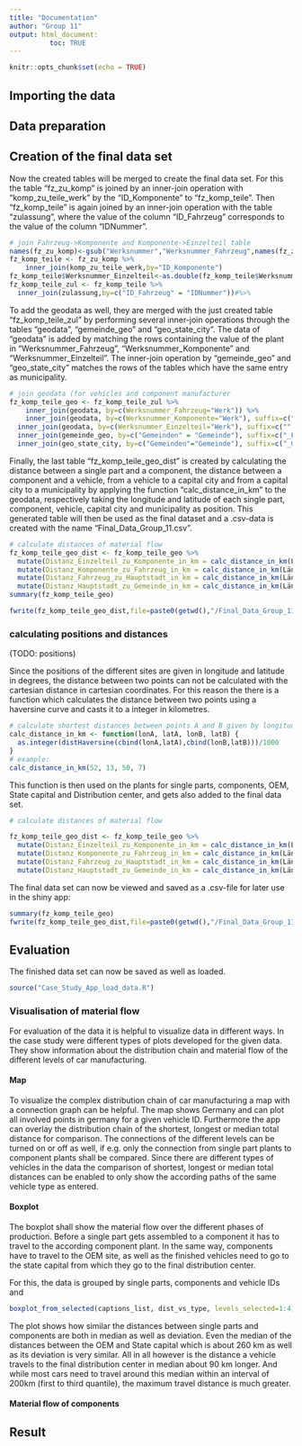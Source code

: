 ```yaml
---
title: "Documentation"
author: "Group 11"
output: html_document:
          toc: TRUE
---
```


```r
knitr::opts_chunk$set(echo = TRUE)
```

## Importing the data

## Data preparation

## Creation of the final data set

Now the created tables will be merged to create the final data set. For this the table "fz_zu_komp" is joined by an inner-join operation with "komp_zu_teile_werk" by the "ID_Komponente" to "fz_komp_teile". Then "fz_komp_teile" is again joined by an inner-join operation with the table "zulassung", where the value of the column "ID_Fahrzeug" corresponds to the value of the column "IDNummer". 

```r
# join Fahrzeug->Komponente and Komponente->Einzelteil table
names(fz_zu_komp)<-gsub("Werksnummer","Werksnummer_Fahrzeug",names(fz_zu_komp))
fz_komp_teile <- fz_zu_komp %>%
	inner_join(komp_zu_teile_werk,by="ID_Komponente")
fz_komp_teile$Werksnummer_Einzelteil<-as.double(fz_komp_teile$Werksnummer_Einzelteil)
fz_komp_teile_zul <- fz_komp_teile %>%
  inner_join(zulassung,by=c("ID_Fahrzeug" = "IDNummer"))#%>%
```

To add the geodata as well, they are merged with the just created table "fz_komp_teile_zul" by performing several inner-join operations through the tables "geodata", "gemeinde_geo" and "geo_state_city". The data of "geodata" is added by matching the rows containing the value of the plant in "Werksnummer_Fahrzeug", "Werksnummer_Komponente" and "Werksnummer_Einzelteil". The inner-join operation by "gemeinde_geo" and "geo_state_city" matches the rows of the tables which have the same entry as municipality.

```r
# join geodata (for vehicles and component manufacturer
fz_komp_teile_geo <- fz_komp_teile_zul %>%
	inner_join(geodata, by=c(Werksnummer_Fahrzeug="Werk")) %>%
	inner_join(geodata, by=c(Werksnummer_Komponente="Werk"), suffix=c("", "_Komponente"))%>%
  inner_join(geodata, by=c(Werksnummer_Einzelteil="Werk"), suffix=c("", "_Einzelteil"))%>%
  inner_join(gemeinde_geo, by=c("Gemeinden" = "Gemeinde"), suffix=c("_Fahrzeug",""))%>%
  inner_join(geo_state_city, by=c("Gemeinden"="Gemeinde"), suffix=c("_Gemeinde","_Hauptstadt"))
```

Finally, the last table "fz_komp_teile_geo_dist" is created by calculating the distance between a single part and a component, the distance between a component and a vehicle, from a vehicle to a capital city and from a capital city to a municipality by applying the function "calc_distance_in_km" to the geodata, respectively taking the longitude and latitude of each single part, component, vehicle, capital city and municipality as position. This generated table will then be used as the final dataset and a .csv-data is created with the name "Final_Data_Group_11.csv".

```r
# calculate distances of material flow
fz_komp_teile_geo_dist <- fz_komp_teile_geo %>%
  mutate(Distanz_Einzelteil_zu_Komponente_in_km = calc_distance_in_km(Längengrad_Einzelteil, Breitengrad_Einzelteil, Längengrad_Komponente, Breitengrad_Komponente)) %>%
  mutate(Distanz_Komponente_zu_Fahrzeug_in_km = calc_distance_in_km(Längengrad_Komponente, Breitengrad_Komponente, Längengrad_Fahrzeug, Breitengrad_Fahrzeug)) %>%
  mutate(Distanz_Fahrzeug_zu_Hauptstadt_in_km = calc_distance_in_km(Längengrad_Fahrzeug, Breitengrad_Fahrzeug, Längengrad_Hauptstadt, Breitengrad_Hauptstadt))%>%
  mutate(Distanz_Hauptstadt_zu_Gemeinde_in_km = calc_distance_in_km(Längengrad_Hauptstadt, Breitengrad_Hauptstadt, Längengrad_Gemeinde, Breitengrad_Gemeinde ))
summary(fz_komp_teile_geo)

fwrite(fz_komp_teile_geo_dist,file=paste0(getwd(),"/Final_Data_Group_11.csv"), row.names = FALSE)
```

### calculating positions and distances

(TODO: positions)

Since the positions of the different sites are given in longitude and latitude in degrees, the distance between two points can not be calculated with the cartesian distance in cartesian coordinates. For this reason the there is a function which calculates the distance between two points using a haversine curve and casts it to a integer in kilometres.

```r

# calculate shortest distances between points A and B given by longitude and latitude in degrees to km via Haversine
calc_distance_in_km <- function(lonA, latA, lonB, latB) {
  as.integer(distHaversine(cbind(lonA,latA),cbind(lonB,latB)))/1000
}
# example:
calc_distance_in_km(52, 13, 50, 7)
```

This function is then used on the plants for single parts, components, OEM, State capital and Distribution center, and gets also added to the final data set.

```r
# calculate distances of material flow

fz_komp_teile_geo_dist <- fz_komp_teile_geo %>%
  mutate(Distanz_Einzelteil_zu_Komponente_in_km = calc_distance_in_km(Längengrad_Einzelteil, Breitengrad_Einzelteil, Längengrad_Komponente, Breitengrad_Komponente)) %>%
  mutate(Distanz_Komponente_zu_Fahrzeug_in_km = calc_distance_in_km(Längengrad_Komponente, Breitengrad_Komponente, Längengrad_Fahrzeug, Breitengrad_Fahrzeug)) %>%
  mutate(Distanz_Fahrzeug_zu_Hauptstadt_in_km = calc_distance_in_km(Längengrad_Fahrzeug, Breitengrad_Fahrzeug, Längengrad_Hauptstadt, Breitengrad_Hauptstadt))%>%
  mutate(Distanz_Hauptstadt_zu_Gemeinde_in_km = calc_distance_in_km(Längengrad_Hauptstadt, Breitengrad_Hauptstadt, Längengrad_Gemeinde, Breitengrad_Gemeinde ))

```


The final data set can now be viewed and saved as a .csv-file for later use in the shiny app:

```r
summary(fz_komp_teile_geo)
fwrite(fz_komp_teile_geo_dist,file=paste0(getwd(),"/Final_Data_Group_11.csv"), row.names = FALSE)
```



## Evaluation



The finished data set can now be saved as well as loaded.

```r
source("Case_Study_App_load_data.R")
```


### Visualisation of material flow

For evaluation of the data it is helpful to visualize data in different ways. In the case study were different types of plots developed for the given data. They show information about the distribution chain and material flow of the different levels of car manufacturing.

#### Map

To visualize the complex distribution chain of car manufacturing a map with a connection graph can be helpful. The map shows Germany and can plot all involved points in germany for a given vehicle ID. Furthermore the app can overlay the distribution chain of the shortest, longest or median total distance for comparison. The connections of the different levels can be turned on or off as well, if e.g. only the connection from single part plants to component plants shall be compared. Since there are different types of vehicles in the data the comparison of shortest, longest or median total distances can be enabled to only show the according paths of the same vehicle type as entered.


#### Boxplot

The boxplot shall show the material flow over the different phases of production. Before a single part gets assembled to a component it has to travel to the according component plant. In the same way, components have to travel to the OEM site, as well as the finished vehicles need to go to the state capital from which they go to the final distribution center. 

For this, the data is grouped by single parts, components and vehicle IDs and 

```r
boxplot_from_selected(captions_list, dist_vs_type, levels_selected=1:4) 
```

The plot shows how similar the distances between single parts and components are both in median as well as deviation. Even the median of the distances between the OEM and State capital which is about 260 km as well as its deviation is very similar. All in all however is the distance a vehicle travels to the final distribution center in median about 90 km longer. And while most cars need to travel around this median within an interval of 200km (first to third quantile), the maximum travel distance is much greater.


#### Material flow of components



## Result




